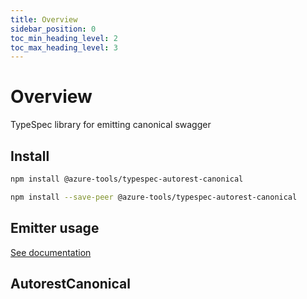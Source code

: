 ```yaml
---
title: Overview
sidebar_position: 0
toc_min_heading_level: 2
toc_max_heading_level: 3
---
```



# Overview

TypeSpec library for emitting canonical swagger

## Install

<Tabs>
<TabItem value="spec" label="In a spec" default>

```bash
npm install @azure-tools/typespec-autorest-canonical
```

</TabItem>
<TabItem value="library" label="In a library" default>

```bash
npm install --save-peer @azure-tools/typespec-autorest-canonical
```

</TabItem>
</Tabs>

## Emitter usage

[See documentation](./emitter.md)

## AutorestCanonical
